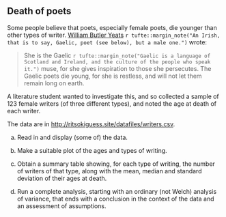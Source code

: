 ## Death of poets

 Some people believe that poets, especially female poets, die younger than other types of writer. [William Butler Yeats](https://en.wikipedia.org/wiki/W._B._Yeats) `r tufte::margin_note("An Irish, that is to say, Gaelic, poet (see below), but a male one.")` wrote:

> She is the Gaelic `r tufte::margin_note("Gaelic is a language of Scotland and Ireland, and the culture of the people who speak it.")` muse, for she gives inspiration to those she persecutes. The Gaelic poets die young, for she is restless, and will not let them remain long on earth.

A literature student wanted to investigate this, and so collected a sample of 123 female writers (of three different types), and noted the age at death of each writer. 

The data are in [http://ritsokiguess.site/datafiles/writers.csv](http://ritsokiguess.site/datafiles/writers.csv).



(a) Read in and display (some of) the data.



(b) Make a suitable plot of the ages and types of writing.



(c) Obtain a summary table showing, for each type of writing, the number of writers of that type, along with the mean, median and standard deviation of their ages at death.



(d) Run a complete analysis, starting with an ordinary (not Welch) analysis of variance, that ends with a conclusion in the context of the data and an assessment of assumptions.




